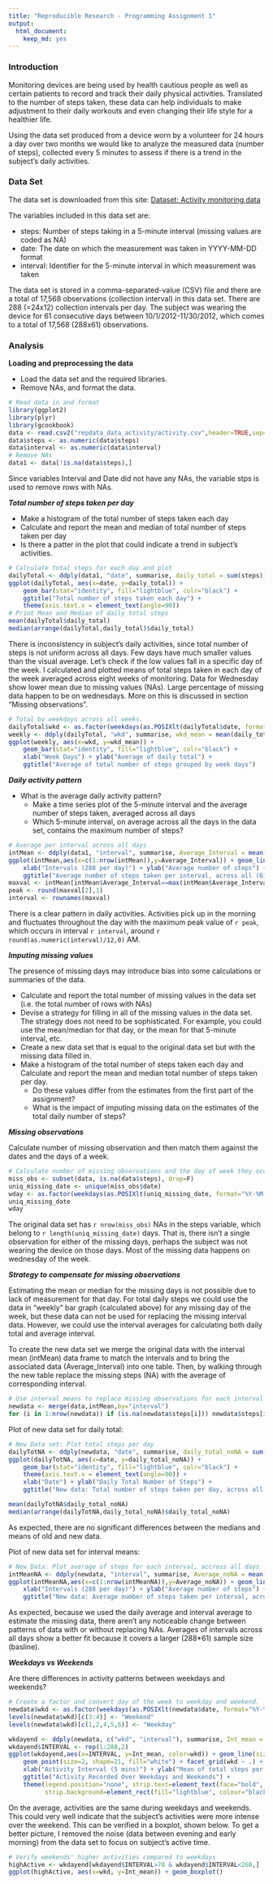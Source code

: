 ```yaml
---
title: "Reproducible Research - Programming Assignment 1"
output:
  html_document:
    keep_md: yes
---
```


### Introduction

Monitoring devices are being used by health cautious people as well as certain patients to record and track their daily physical activities. Translated to the number of steps taken, these data can help individuals to make adjustment to their daily workouts and even changing their life style for a healthier life.  

Using the data set produced from a device worn by a volunteer for 24 hours a day over two months we would like to analyze the measured data (number of steps), collected every 5 minutes to assess if there is a trend in the subject's daily activities.

### Data Set

The data set is downloaded from this site: 
[Dataset: Activity monitoring data](https://d396qusza40orc.cloudfront.net/repdata%2Fdata%2Factivity.zip) 

The variables included in this data set are:

* steps: Number of steps taking in a 5-minute interval (missing values are coded as NA)    
* date: The date on which the measurement was taken in YYYY-MM-DD format    
* interval: Identifier for the 5-minute interval in which measurement was taken    

The data set is stored in a comma-separated-value (CSV) file and there are a total of 17,568 observations (collection interval) in this data set. There are 288 (=24x12) collection intervals per day. The subject was wearing the device for 61 consecutive days between 10/1/2012-11/30/2012, which comes to a total of 17,568 (288x61) observations. 

### Analysis

**Loading and preprocessing the data**  

* Load the data set and the required libraries.  
* Remove NAs, and format the data.

```r
# Read data in and format
library(ggplot2)
library(plyr)
library(gcookbook) 
data <- read.csv2("repdata_data_activity/activity.csv",header=TRUE,sep=",",colClasses = "character")
data$steps <- as.numeric(data$steps)
data$interval <- as.numeric(data$interval)
# Remove NAs
data1 <- data[!is.na(data$steps),]
```
Since variables Interval and Date did not have any NAs, the variable stps is used to remove rows with NAs.

__*Total number of steps taken per day*__    

* Make a histogram of the total number of steps taken each day
* Calculate and report the mean and median of total number of steps taken per day
* Is there a patter in the plot that could indicate a trend in subject's activities. 

```r
# Calculate total steps for each day and plot
dailyTotal <- ddply(data1, "date", summarise, daily_total = sum(steps))
ggplot(dailyTotal, aes(x=date, y=daily_total)) +
    geom_bar(stat="identity", fill="lightblue", colr="black") +
    ggtitle("Total number of steps taken each day") +
    theme(axis.text.x = element_text(angle=90))
# Print Mean and Median of daily total steps
mean(dailyTotal$daily_total)
median(arrange(dailyTotal,daily_total)$daily_total)
```

There is inconsistency in subject's daily activities, since total number of steps is not uniform across all days. Few days have much smaller values than the visual average. Let's check if the low values fall in a specific day of the week. I calculated and plotted means of total steps taken in each day of the week averaged across eight weeks of monitoring. Data for Wednesday show lower mean due to missing values (NAs). Large percentage of missing data happen to be on wednesdays. More on this is discussed in section "Missing observations".

```r
# Total by weekdays across all weeks.
dailyTotal$wkd <- as.factor(weekdays(as.POSIXlt(dailyTotal$date, format="%Y-%M-%d")))
weekly <- ddply(dailyTotal, "wkd", summarise, wkd_mean = mean(daily_total))
ggplot(weekly, aes(x=wkd, y=wkd_mean)) +
    geom_bar(stat="identity", fill="lightblue", colr="black") +
    xlab("Week Days") + ylab("Average of daily total") +
    ggtitle("Average of total number of steps grouped by week days")
```

__*Daily activity pattern*__   

* What is the average daily activity pattern?
    + Make a time series plot of the 5-minute interval and the average number of steps taken, averaged across all days  
    + Which 5-minute interval, on average across all the days in the data set, contains the maximum number of steps?  

```r
# Average per interval across all days
intMean <- ddply(data1, "interval", summarise, Average_Interval = mean(steps))
ggplot(intMean,aes(x=c(1:nrow(intMean)),y=Average_Interval)) + geom_line() + geom_point() +
    xlab("Intervals (288 per day)") + ylab("Average number of steps") +
    ggtitle("Average number of steps taken per interval, across all (61) days")
maxval <- intMean[intMean$Average_Interval==max(intMean$Average_Interval),]
peak <- round(maxval[2],1)
interval <- rownames(maxval)
```

There is a clear pattern in daily activities. Activities pick up in the morning and fluctuates throughout the day with the maximum peak value of `r peak`, which occurs in interval `r interval`, around `r round(as.numeric(interval)/12,0)` AM.        

__*Imputing missing values*__  

The presence of missing days may introduce bias into some calculations or summaries of the data.  

* Calculate and report the total number of missing values in the data set (i.e. the total number of rows with NAs)
* Devise a strategy for filling in all of the missing values in the data set. The strategy does not need to be sophisticated. For example, you could use the mean/median for that day, or the mean for that 5-minute interval, etc.  
* Create a new data set that is equal to the original data set but with the missing data filled in.  
* Make a histogram of the total number of steps taken each day and Calculate and report the mean and median total number of steps taken per day. 
    + Do these values differ from the estimates from the first part of the assignment? 
    + What is the impact of imputing missing data on the estimates of the total daily number of steps?  

__*Missing observations*__  

Calculate number of missing observation and then match them against the dates and the days of a week. 

```r
# Calculate number of missing observations and the day of week they occured. 
miss_obs <- subset(data, is.na(data$steps), drop=F)
uniq_missing_date <- unique(miss_obs$date)
wday <- as.factor(weekdays(as.POSIXlt(uniq_missing_date, format="%Y-%M-%d")))
uniq_missing_date
wday
```

The original data set has `r nrow(miss_obs)` NAs in the steps variable, which belong to `r length(uniq_missing_date)` days. That is, there isn't a single observation for either of the missing days, perhaps the subject was not wearing the device on those days. Most of the missing data happens on wednesday of the week.  

__*Strategy to compensate for missing observations*__  

Estimating the mean or median for the missing days is not possible due to lack of measurement for that day. For total daily steps we could use the data in "weekly" bar graph (calculated above) for any missing day of the week, but these data can not be used for replacing the missing interval data. However, we could use the interval averages for calculating both daily total and average interval.   

To create the new data set we merge the original data with the interval mean (intMean) data frame to match the intervals and to bring the associated data (Average_Interval) into one table. Then, by walking through the new table replace the missing steps (NA) with the average of corresponding interval.  

```r
# Use interval means to replace missing observations for each interval of the missing day
newdata <- merge(data,intMean,by="interval")
for (i in 1:nrow(newdata)) if (is.na(newdata$steps[i])) newdata$steps[i] <- newdata$Average_Interval[i]    
```

Plot of new data set for daily total: 

```r
# New Data set: Plot total steps per day
dailyTotNA <- ddply(newdata, "date", summarise, daily_total_noNA = sum(steps))
ggplot(dailyTotNA, aes(x=date, y=daily_total_noNA)) + 
    geom_bar(stat="identity", fill="lightblue", colr="black") +
    theme(axis.text.x = element_text(angle=90)) +
    xlab("Date") + ylab("Daily Total Number of Steps") +
    ggtitle("New data: Total number of steps taken per day, across all (288) intervals")

mean(dailyTotNA$daily_total_noNA)
median(arrange(dailyTotNA,daily_total_noNA)$daily_total_noNA)
```

As expected, there are no significant differences between the medians and means of old and new data. 

Plot of new data set for interval means:

```r
# New Data: Plot average of steps for each interval, accross all days
intMeanNA <- ddply(newdata, "interval", summarise, Average_noNA = mean(steps))
ggplot(intMeanNA,aes(x=c(1:nrow(intMeanNA)),y=Average_noNA)) + geom_line() + geom_point() +
    xlab("Intervals (288 per day)") + ylab("Average number of steps") +
    ggtitle("New data: Average number of steps taken per interval, across all (61) days")
```

As expected, because we used the daily average and interval average to estimate the missing data, there aren't any noticeable change between patterns of data with or without replacing NAs. Averages of intervals across all days show a better fit because it covers a larger (288*61) sample size (basline).   

__*Weekdays vs Weekends*__  

Are there differences in activity patterns between weekdays and weekends?

```r
# Create a factor and convert day of the week to weekday and weekend.
newdata$wkd <- as.factor(weekdays(as.POSIXlt(newdata$date, format="%Y-%M-%d")))
levels(newdata$wkd)[c(3:4)] <- "Weekend"
levels(newdata$wkd)[c(1,2,4,5,6)] <- "Weekday"

wkdayend <- ddply(newdata, c("wkd", "interval"), summarise, Int_mean = mean(steps))
wkdayend$INTERVAL <- rep(1:288,2)
ggplot(wkdayend,aes(x=INTERVAL, y=Int_mean, color=wkd)) + geom_line(size=1) + 
    geom_point(size=2, shape=21, fill="white") + facet_grid(wkd ~ .) + 
    xlab("Activity Interval (5 mins)") + ylab("Mean of total steps per interval") + 
    ggtitle("Activity Recorded Over Weekdays and Weekends") +
    theme(legend.position="none", strip.text=element_text(face="bold", size=rel(1)),
          strip.background=element_rect(fill="lightblue", colour="black", size=1))
```

On the average, activities are the same during weekdays and weekends. This could very well indicate that the subject's activities were more intense over the weekend. This can be verified in a boxplot, shown below. To get a better picture, I removed the noise (data between evening and early morning) from the data set to focus on subject's active time.  

```r
# Verify weekends' higher activities compared to weekdays
highActive <- wkdayend[wkdayend$INTERVAL>70 & wkdayend$INTERVAL<260,]
ggplot(highActive, aes(x=wkd, y=Int_mean)) + geom_boxplot()
```